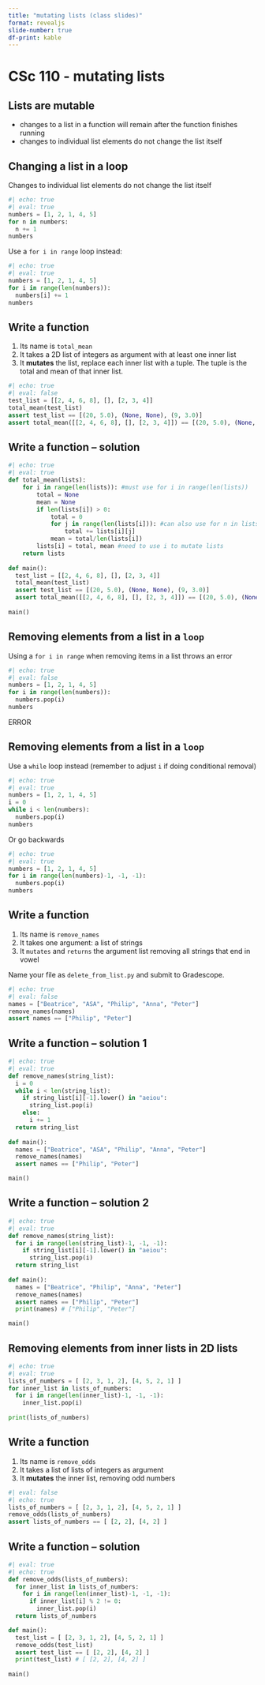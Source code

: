 ```yaml
---
title: "mutating lists (class slides)"
format: revealjs
slide-number: true
df-print: kable
---
```


# CSc 110 - mutating lists


## Lists are mutable

* changes to a list in a function will remain after the function finishes running
* changes to individual list elements do not change the list itself

## Changing a list in a loop

Changes to individual list elements do not change the list itself

```python
#| echo: true
#| eval: true
numbers = [1, 2, 1, 4, 5]
for n in numbers:
  n += 1
numbers
```

Use a `for i in range` loop instead:

```python
#| echo: true
#| eval: true
numbers = [1, 2, 1, 4, 5]
for i in range(len(numbers)):
  numbers[i] += 1
numbers
```

## Write a function

1. Its name is `total_mean`
1. It takes a 2D list of integers as argument with at least one inner list
1. It **mutates** the list, replace each inner list with a tuple. The tuple is the total and mean of that inner list.

```python
#| echo: true
#| eval: false
test_list = [[2, 4, 6, 8], [], [2, 3, 4]]
total_mean(test_list)
assert test_list == [(20, 5.0), (None, None), (9, 3.0)]
assert total_mean([[2, 4, 6, 8], [], [2, 3, 4]]) == [(20, 5.0), (None, None), (9, 3.0)]
```


## Write a function -- solution

```python
#| echo: true
#| eval: true
def total_mean(lists):
    for i in range(len(lists)): #must use for i in range(len(lists))
        total = None
        mean = None
        if len(lists[i]) > 0: 
            total = 0
            for j in range(len(lists[i])): #can also use for n in lists[i]
                total += lists[i][j]
            mean = total/len(lists[i])
        lists[i] = total, mean #need to use i to mutate lists
    return lists
    
def main():
  test_list = [[2, 4, 6, 8], [], [2, 3, 4]]
  total_mean(test_list)
  assert test_list == [(20, 5.0), (None, None), (9, 3.0)]
  assert total_mean([[2, 4, 6, 8], [], [2, 3, 4]]) == [(20, 5.0), (None, None), (9, 3.0)]
  
main()
```


## Removing elements from a list in a `loop`

Using a `for i in range` when removing items in a list throws an error

```python
#| echo: true
#| eval: false
numbers = [1, 2, 1, 4, 5]
for i in range(len(numbers)):
  numbers.pop(i)
numbers
```

ERROR

## Removing elements from a list in a `loop`

Use a `while` loop instead (remember to adjust `i` if doing conditional removal)

```python
#| echo: true
#| eval: true
numbers = [1, 2, 1, 4, 5]
i = 0
while i < len(numbers):
  numbers.pop(i)
numbers
```

Or go backwards


```python
#| echo: true
#| eval: true
numbers = [1, 2, 1, 4, 5]
for i in range(len(numbers)-1, -1, -1):
  numbers.pop(i)
numbers
```

## Write a function

1. Its name is `remove_names`
1. It takes one argument: a list of strings
1. It `mutates` and `returns` the argument list removing all strings that end in vowel

Name your file as `delete_from_list.py` and submit to Gradescope.

```python
#| echo: true
#| eval: false
names = ["Beatrice", "ASA", "Philip", "Anna", "Peter"]
remove_names(names)
assert names == ["Philip", "Peter"]
```

## Write a function -- solution 1

```python
#| echo: true
#| eval: true
def remove_names(string_list):
  i = 0
  while i < len(string_list):
    if string_list[i][-1].lower() in "aeiou":
      string_list.pop(i)
    else:
      i += 1
  return string_list
      
def main():
  names = ["Beatrice", "ASA", "Philip", "Anna", "Peter"]
  remove_names(names)
  assert names == ["Philip", "Peter"]

main()
```

## Write a function -- solution 2

```python
#| echo: true
#| eval: true
def remove_names(string_list):
  for i in range(len(string_list)-1, -1, -1):
    if string_list[i][-1].lower() in "aeiou":
      string_list.pop(i)
  return string_list
      
def main():
  names = ["Beatrice", "Philip", "Anna", "Peter"]
  remove_names(names)
  assert names == ["Philip", "Peter"]
  print(names) # ["Philip", "Peter"]

main()
```

## Removing elements from inner lists in 2D lists

```python
#| echo: true
#| eval: true
lists_of_numbers = [ [2, 3, 1, 2], [4, 5, 2, 1] ]
for inner_list in lists_of_numbers:
  for i in range(len(inner_list)-1, -1, -1):
    inner_list.pop(i)
    
print(lists_of_numbers)
```

## Write a function

1. Its name is `remove_odds`
1. It takes a list of lists of integers as argument
1. It **mutates** the inner list, removing odd numbers

```python
#| eval: false
#| echo: true
lists_of_numbers = [ [2, 3, 1, 2], [4, 5, 2, 1] ]
remove_odds(lists_of_numbers)
assert lists_of_numbers == [ [2, 2], [4, 2] ]
```

## Write a function -- solution

```python
#| eval: true
#| echo: true
def remove_odds(lists_of_numbers):
  for inner_list in lists_of_numbers:
    for i in range(len(inner_list)-1, -1, -1):
      if inner_list[i] % 2 != 0:
        inner_list.pop(i)
  return lists_of_numbers

def main():
  test_list = [ [2, 3, 1, 2], [4, 5, 2, 1] ]
  remove_odds(test_list)
  assert test_list == [ [2, 2], [4, 2] ]
  print(test_list) # [ [2, 2], [4, 2] ]
  
main()
```

